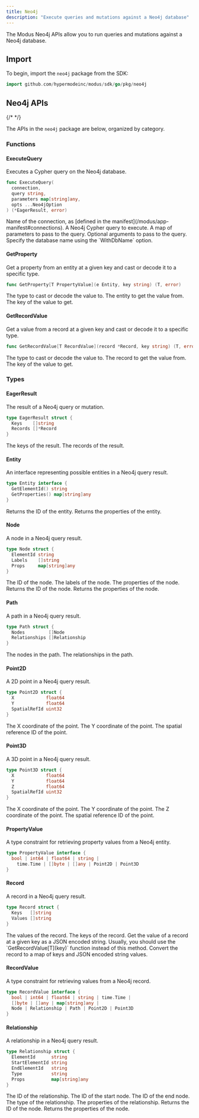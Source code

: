 ```yaml
---
title: Neo4j
description: "Execute queries and mutations against a Neo4j database"
---
```



<SdkHeader language="Go" feature="Neo4j" />

The Modus Neo4j APIs allow you to run queries and mutations against a Neo4j
database.

## Import

To begin, import the `neo4j` package from the SDK:

```go
import github.com/hypermodeinc/modus/sdk/go/pkg/neo4j
```

## Neo4j APIs

{/* <!-- vale Google.Headings = NO --> */}

The APIs in the `neo4j` package are below, organized by category.

<SdkTip />

### Functions

#### ExecuteQuery

Executes a Cypher query on the Neo4j database.

```go
func ExecuteQuery(
  connection,
  query string,
  parameters map[string]any,
  opts ...Neo4jOption
) (*EagerResult, error)
```

<ResponseField name="connection" type="string" required>
  Name of the connection, as [defined in the
  manifest](/modus/app-manifest#connections).
</ResponseField>

<ResponseField name="query" type="string" required>
  A Neo4j Cypher query to execute.
</ResponseField>

<ResponseField name="parameters" type="map[string]any" required>
  A map of parameters to pass to the query.
</ResponseField>

<ResponseField name="opts" type="Neo4jOption">
  Optional arguments to pass to the query. Specify the database name using the
  `WithDbName` option.
</ResponseField>

#### GetProperty

Get a property from an entity at a given key and cast or decode it to a specific
type.

```go
func GetProperty[T PropertyValue](e Entity, key string) (T, error)
```

<ResponseField name="T" type="PropertyValue" required>
  The type to cast or decode the value to.
</ResponseField>

<ResponseField name="e" type="Entity" required>
  The entity to get the value from.
</ResponseField>

<ResponseField name="key" type="string" required>
  The key of the value to get.
</ResponseField>

#### GetRecordValue

Get a value from a record at a given key and cast or decode it to a specific
type.

```go
func GetRecordValue[T RecordValue](record *Record, key string) (T, error)
```

<ResponseField name="T" type="RecordValue" required>
  The type to cast or decode the value to.
</ResponseField>

<ResponseField name="record" type="*Record" required>
  The record to get the value from.
</ResponseField>

<ResponseField name="key" type="string" required>
  The key of the value to get.
</ResponseField>

### Types

#### EagerResult

The result of a Neo4j query or mutation.

```go
type EagerResult struct {
  Keys    []string
  Records []*Record
}
```

<ResponseField name="Keys" type="[]string">
  The keys of the result.
</ResponseField>

<ResponseField name="Records" type="[]*Record">
  The records of the result.
</ResponseField>

#### Entity

An interface representing possible entities in a Neo4j query result.

```go
type Entity interface {
  GetElementId() string
  GetProperties() map[string]any
}
```

<ResponseField name="GetElementId()" type="method">
  Returns the ID of the entity.
</ResponseField>

<ResponseField name="GetProperties()" type="method">
  Returns the properties of the entity.
</ResponseField>

#### Node

A node in a Neo4j query result.

```go
type Node struct {
  ElementId string
  Labels    []string
  Props     map[string]any
}
```

<ResponseField name="ElementId" type="string">
  The ID of the node.
</ResponseField>

<ResponseField name="Labels" type="[]string">
  The labels of the node.
</ResponseField>

<ResponseField name="Props" type="map[string]any">
  The properties of the node.
</ResponseField>

<ResponseField name="GetElementId()" type="method">
  Returns the ID of the node.
</ResponseField>

<ResponseField name="GetProperties()" type="method">
  Returns the properties of the node.
</ResponseField>

#### Path

A path in a Neo4j query result.

```go
type Path struct {
  Nodes         []Node
  Relationships []Relationship
}
```

<ResponseField name="Nodes" type="[]Node">
  The nodes in the path.
</ResponseField>

<ResponseField name="Relationships" type="[]Relationship">
  The relationships in the path.
</ResponseField>

#### Point2D

A 2D point in a Neo4j query result.

```go
type Point2D struct {
  X            float64
  Y            float64
  SpatialRefId uint32
}
```

<ResponseField name="X" type="float64">
  The X coordinate of the point.
</ResponseField>

<ResponseField name="Y" type="float64">
  The Y coordinate of the point.
</ResponseField>

<ResponseField name="SpatialRefId" type="uint32">
  The spatial reference ID of the point.
</ResponseField>

#### Point3D

A 3D point in a Neo4j query result.

```go
type Point3D struct {
  X            float64
  Y            float64
  Z            float64
  SpatialRefId uint32
}
```

<ResponseField name="X" type="float64">
  The X coordinate of the point.
</ResponseField>

<ResponseField name="Y" type="float64">
  The Y coordinate of the point.
</ResponseField>

<ResponseField name="Z" type="float64">
  The Z coordinate of the point.
</ResponseField>

<ResponseField name="SpatialRefId" type="uint32">
  The spatial reference ID of the point.
</ResponseField>

#### PropertyValue

A type constraint for retrieving property values from a Neo4j entity.

```go
type PropertyValue interface {
  bool | int64 | float64 | string |
    time.Time | []byte | []any | Point2D | Point3D
}
```

#### Record

A record in a Neo4j query result.

```go
type Record struct {
  Keys   []string
  Values []string
}
```

<ResponseField name="Values" type="[]string">
  The values of the record.
</ResponseField>

<ResponseField name="Keys" type="[]string">
  The keys of the record.
</ResponseField>

<ResponseField name="Get(key)" type="method">
  Get the value of a record at a given key as a JSON encoded string.

  <Info>
    Usually, you should use the `GetRecordValue[T](key)` function instead of this method.
  </Info>
</ResponseField>

<ResponseField name="AsMap()" type="method">
  Convert the record to a map of keys and JSON encoded string values.
</ResponseField>

#### RecordValue

A type constraint for retrieving values from a Neo4j record.

```go
type RecordValue interface {
  bool | int64 | float64 | string | time.Time |
  []byte | []any | map[string]any |
  Node | Relationship | Path | Point2D | Point3D
}
```

#### Relationship

A relationship in a Neo4j query result.

```go
type Relationship struct {
  ElementId      string
  StartElementId string
  EndElementId   string
  Type           string
  Props          map[string]any
}
```

<ResponseField name="ElementId" type="string">
  The ID of the relationship.
</ResponseField>

<ResponseField name="StartElementId" type="string">
  The ID of the start node.
</ResponseField>

<ResponseField name="EndElementId" type="string">
  The ID of the end node.
</ResponseField>

<ResponseField name="Type" type="string">
  The type of the relationship.
</ResponseField>

<ResponseField name="Props" type="map[string]any">
  The properties of the relationship.
</ResponseField>

<ResponseField name="GetElementId()" type="method">
  Returns the ID of the node.
</ResponseField>

<ResponseField name="GetProperties()" type="method">
  Returns the properties of the node.
</ResponseField>
